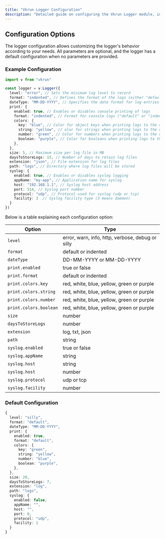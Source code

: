 ```yaml
---
title: "Vkrun Logger Configuration"
description: "Detailed guide on configuring the Vkrun Logger module, including options for log levels, formatting, and storage."
---
```


## Configuration Options

The logger configuration allows customizing the logger's behavior according to your needs. 
All parameters are optional, and the logger has a default configuration when no parameters are provided.

### Example Configuration

```ts
import v from "vkrun"

const logger = v.Logger({
  level: "error", // Sets the minimum log level to record
  format: "indented", // Defines the format of the logs (either "default" or "indented")
  dateType: "MM-DD-YYYY", // Specifies the date format for log entries
  print: { 
    enabled: true, // Enables or disables console printing of logs
    format: "indented", // Format for console logs ("default" or "indented")
    colors: { 
      key: "blue", // Color for object keys when printing logs to the console
      string: "yellow", // olor for strings when printing logs to the console
      number: "green", // Color for numbers when printing logs to the console
      boolean: "purple", // Color for booleans when printing logs to the console
    },
  },
  size: 5, // Maximum size per log file in MB
  daysToStoreLogs: 15, // Number of days to retain log files
  extension: "json", // File extension for log files
  path: "logs", // Directory where log files will be stored
  syslog: {
    enabled: true, // Enables or disables syslog logging
    appName: "my-app", // Application name for syslog
    host: "192.168.1.1", // Syslog host address
    port: 514, // Syslog port number
    protocol: "udp", // Protocol used for syslog (udp or tcp)
    facility: 3  // Syslog facility type (3 means daemon)
  }
})
```

Below is a table explaining each configuration option:

| **Option**            | **Type**                                          |
|-----------------------|---------------------------------------------------|
| `level`               | error, warn, info, http, verbose, debug or silly  |
| `format`              | default or indented                               |
| `dateType`            | DD-MM-YYYY or MM-DD-YYYY                          |
| `print.enabled`       | true or false                                     |
| `print.format`        | default or indented                               |
| `print.colors.key`    | red, white, blue, yellow, green or purple         |
| `print.colors.string` | red, white, blue, yellow, green or purple         |
| `print.colors.number` | red, white, blue, yellow, green or purple         |
| `print.colors.boolean`| red, white, blue, yellow, green or purple         |
| `size`                | number                                            |
| `daysToStoreLogs`     | number                                            |
| `extension`           | log, txt, json                                    |
| `path`                | string                                            |
| `syslog.enabled`      | true or false                                     |
| `syslog.appName`      | string                                            |
| `syslog.host`         | string                                            |
| `syslog.host`         | number                                            |
| `syslog.protocol`     | udp or tcp                                        |
| `syslog.facility`     | number                                            |

### Default Configuration

```ts
{
  level: "silly",
  format: "default",
  dateType: "MM-DD-YYYY",
  print: {
    enabled: true,
    format: "default",
    colors: {
      key: "green",
      string: "yellow",
      number: "blue",
      boolean: "purple",
    },
  },
  size: 20,
  daysToStoreLogs: 7,
  extension: "log",
  path: "logs",
  syslog: {
    enabled: false,
    appName: "",
    host: "",
    port: 0,
    protocol: "udp",
    facility: 1
  }
}
```
